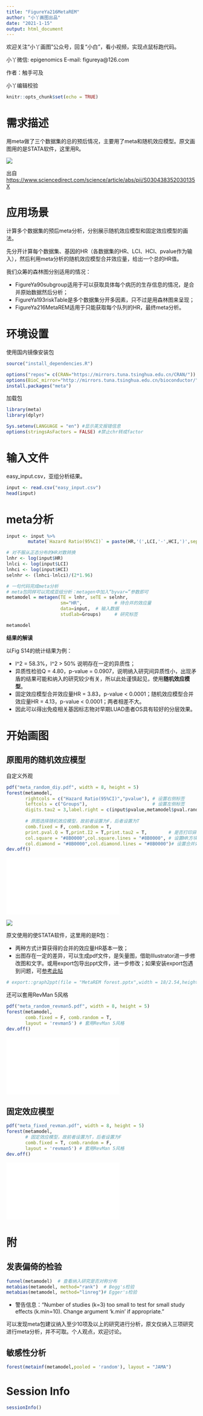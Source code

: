 ```yaml
---
title: "FigureYa216MetaREM"
author: "小丫画图出品"
date: "2021-1-15"
output: html_document
---
```

欢迎关注“小丫画图”公众号，回复“小白”，看小视频，实现点鼠标跑代码。

小丫微信: epigenomics  E-mail: figureya@126.com

作者：触手可及

小丫编辑校验

```r
knitr::opts_chunk$set(echo = TRUE)
```

# 需求描述

用meta做了三个数据集的总的预后情况，主要用了meta和随机效应模型。原文画图用的是STATA软件，这里用R。

![](example.jpg)

出自<https://www.sciencedirect.com/science/article/abs/pii/S030438352030135X>

# 应用场景

计算多个数据集的预后meta分析，分别展示随机效应模型和固定效应模型的画法。

先分开计算每个数据集、基因的HR（各数据集的HR、LCI、HCI、pvalue作为输入），然后利用meta分析的随机效应模型合并效应量，给出一个总的HR值。

我们众筹的森林图分别适用的情况：

- FigureYa90subgroup适用于可以获取具体每个病历的生存信息的情况，是合并原始数据然后分析；
- FigureYa193riskTable是多个数据集分开多因素，只不过是用森林图来呈现；
- FigureYa216MetaREM适用于只能获取每个队列的HR，最终meta分析。

# 环境设置

使用国内镜像安装包


```r
source("install_dependencies.R")
```

```r
options("repos"= c(CRAN="https://mirrors.tuna.tsinghua.edu.cn/CRAN/"))
options(BioC_mirror="http://mirrors.tuna.tsinghua.edu.cn/bioconductor/")
install.packages("meta")
```

加载包

```r
library(meta)
library(dplyr)

Sys.setenv(LANGUAGE = "en") #显示英文报错信息
options(stringsAsFactors = FALSE) #禁止chr转成factor
```

# 输入文件

easy_input.csv，亚组分析结果。

```r
input <- read.csv("easy_input.csv")
head(input)
```

# meta分析

```r
input <- input %>%
        mutate(`Hazard Ratio(95%CI)` = paste(HR,'(',LCI,'-',HCI,')',sep=""))   

# 对不服从正态分布的HR对数转换
lnhr <- log(input$HR)
lnlci <- log(input$LCI)
lnhci <- log(input$HCI)
selnhr <- (lnhci-lnlci)/(2*1.96)

# 一句代码完成meta分析
# meta包同样可以完成亚组分析：metagen中加入“byvar=”参数即可
metamodel = metagen(TE = lnhr, seTE = selnhr,
                    sm="HR",            # 待合并的效应量
                    data=input,  # 输入数据
                    studlab=Groups)     # 研究标签

metamodel
```

**结果的解读**

以Fig S14的统计结果为例：

- I^2 = 58.3%，I^2 > 50% 说明存在一定的异质性；
- 异质性检验Q = 4.80，p-value = 0.0907，说明纳入研究间异质性小，出现矛盾的结果可能和纳入的研究较少有关，所以此处谨慎起见，使用**随机效应模型**。
- 固定效应模型合并效应量HR = 3.83，p-value < 0.0001；随机效应模型合并效应量HR = 4.13，p-value < 0.0001；两者相差不大。
- 因此可以得出免疫相关基因标志物对早期LUAD患者OS具有较好的分层效果。

# 开始画图

## 原图用的随机效应模型

自定义外观

```r
pdf("meta_random_diy.pdf", width = 8, height = 5)
forest(metamodel, 
       rightcols = c("Hazard Ratio(95%CI)","pvalue"), # 设置右侧标签
       leftcols = c("Groups"),                        # 设置左侧标签
       digits.tau2 = 3,label.right = c(input$pvalue,metamodel$pval.random),
       
       # 原图选择随机效应模型，故前者设置为F，后者设置为T
       comb.fixed = F, comb.random = T, 
       print.pval.Q = T,print.I2 = T,print.tau2 = T,        # 是否打印异质性检验的结果
       col.square = "#8B0000",col.square.lines = "#8B0000", # 设置HR方块颜色
       col.diamond = "#8B0000",col.diamond.lines = "#8B0000")# 设置合并效应量HR的颜色
dev.off()
```

![](meta_random_diy.pdf)

![](method.jpg)

原文使用的使STATA软件，这里用的是R包：

- 两种方式计算获得的合并的效应量HR基本一致；
- 出图存在一定的差异，可以生成pdf文件，是矢量图，借助Illustrator进一步修改图和文字。或用export包导出ppt文件，进一步修改；如果安装export包遇到问题，可[参考此帖](https://www.jianshu.com/p/ff5bcf46c34a)

```r
# export::graph2ppt(file = "MetaREM forest.pptx",width = 18/2.54,height = 12/2.54)
```

还可以套用RevMan 5风格

```r
pdf("meta_random_revman5.pdf", width = 8, height = 5)
forest(metamodel,
       comb.fixed = F, comb.random = T, 
       layout = 'revman5') # 套用RevMan 5风格
dev.off()
```

![](meta_random_revman5.pdf)

## 固定效应模型

```r
pdf("meta_fixed_revman.pdf", width = 8, height = 5)
forest(metamodel,
       # 固定效应模型，故前者设置为T，后者设置为F
       comb.fixed = T, comb.random = F, 
       layout = 'revman5') # 套用RevMan 5风格
dev.off()
```

![](meta_fixed_revman.pdf)

# 附

## 发表偏倚的检验

```r
funnel(metamodel)  # 查看纳入研究是否对称分布
metabias(metamodel, method="rank")  # Begg's检验
metabias(metamodel, method="linreg")# Egger's检验
```

- 警告信息：“Number of studies (k=3) too small to test for small study effects (k.min=10). Change argument 'k.min' if appropriate.”

可以发现meta包建议纳入至少10项及以上的研究进行分析，原文仅纳入三项研究进行meta分析，并不可取。个人观点，欢迎讨论。

## 敏感性分析

```r
forest(metainf(metamodel,pooled = 'random'), layout = "JAMA")
```

# Session Info

```r
sessionInfo()
```
